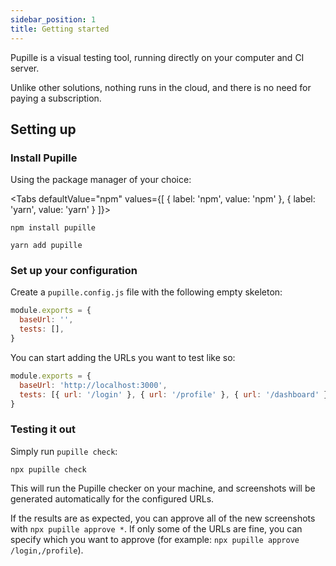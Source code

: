 ```yaml
---
sidebar_position: 1
title: Getting started
---
```



Pupille is a visual testing tool, running directly on your computer and CI
server.

Unlike other solutions, nothing runs in the cloud, and there is no need for
paying a subscription.

## Setting up

### Install Pupille

Using the package manager of your choice:

<Tabs defaultValue="npm" values={[ { label: 'npm', value: 'npm' }, { label: 'yarn', value: 'yarn' } ]}>
  <TabItem value="npm">

```shell
npm install pupille
```

  </TabItem>
  <TabItem value="yarn">

```shell
yarn add pupille
```

  </TabItem>
</Tabs>

### Set up your configuration

Create a `pupille.config.js` file with the following empty skeleton:

```js title="/pupille.config.js"
module.exports = {
  baseUrl: '',
  tests: [],
}
```

You can start adding the URLs you want to test like so:

```js title="/pupille.config.js"
module.exports = {
  baseUrl: 'http://localhost:3000',
  tests: [{ url: '/login' }, { url: '/profile' }, { url: '/dashboard' }],
}
```

### Testing it out

Simply run `pupille check`:

```shell
npx pupille check
```

This will run the Pupille checker on your machine, and screenshots will be
generated automatically for the configured URLs.

If the results are as expected, you can approve all of the new screenshots with
`npx pupille approve *`. If only some of the URLs are fine, you can specify
which you want to approve (for example: `npx pupille approve /login,/profile`).
